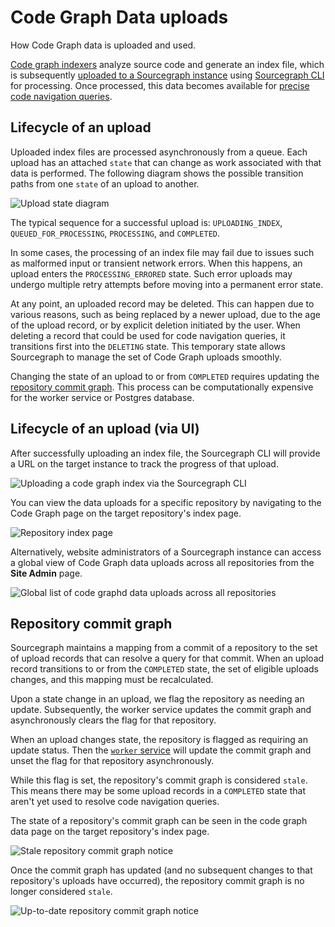 # Code Graph Data uploads

<p className="subtitle">How Code Graph data is uploaded and used.</p>

[Code graph indexers](/code_navigation/references/indexers) analyze source code and generate an index file, which is subsequently [uploaded to a Sourcegraph instance](/code_navigation/how-to/index_other_languages#4-upload-lsif-data) using [Sourcegraph CLI](/cli/) for processing. Once processed, this data becomes available for [precise code navigation queries](/code_navigation/explanations/precise_code_navigation).

## Lifecycle of an upload

Uploaded index files are processed asynchronously from a queue. Each upload has an attached `state` that can change as work associated with that data is performed. The following diagram shows the possible transition paths from one `state` of an upload to another.

![Upload state diagram](https://storage.googleapis.com/sourcegraph-assets/Docs/upload-states.svg)

The typical sequence for a successful upload is: `UPLOADING_INDEX`, `QUEUED_FOR_PROCESSING`, `PROCESSING`, and `COMPLETED`.

In some cases, the processing of an index file may fail due to issues such as malformed input or transient network errors. When this happens, an upload enters the `PROCESSING_ERRORED` state. Such error uploads may undergo multiple retry attempts before moving into a permanent error state.

At any point, an uploaded record may be deleted. This can happen due to various reasons, such as being replaced by a newer upload, due to the age of the upload record, or by explicit deletion initiated by the user. When deleting a record that could be used for code navigation queries, it transitions first into the `DELETING` state. This temporary state allows Sourcegraph to manage the set of Code Graph uploads smoothly.

Changing the state of an upload to or from `COMPLETED` requires updating the [repository commit graph](#repository-commit-graph). This process can be computationally expensive for the worker service or Postgres database.

## Lifecycle of an upload (via UI)

After successfully uploading an index file, the Sourcegraph CLI will provide a URL on the target instance to track the progress of that upload.

<img src="https://storage.googleapis.com/sourcegraph-assets/docs/images/code-intelligence/sg-3.34/uploads/src-lsif-upload.gif" class="screenshot terminal-screenshot" alt="Uploading a code graph index via the Sourcegraph CLI" />

You can view the data uploads for a specific repository by navigating to the Code Graph page on the target repository's index page.

<img src="https://storage.googleapis.com/sourcegraph-assets/docs/images/code-intelligence/sg-3.33/repository-page.png" class="screenshot" alt="Repository index page" />

Alternatively, website administrators of a Sourcegraph instance can access a global view of Code Graph data uploads across all repositories from the **Site Admin** page.

<img src="https://storage.googleapis.com/sourcegraph-assets/docs/images/code-intelligence/renamed/indexes-list.png" class="screenshot" alt="Global list of code graphd data uploads across all repositories"/>

## Repository commit graph

Sourcegraph maintains a mapping from a commit of a repository to the set of upload records that can resolve a query for that commit. When an upload record transitions to or from the `COMPLETED` state, the set of eligible uploads changes, and this mapping must be recalculated.

Upon a state change in an upload, we flag the repository as needing an update. Subsequently, the worker service updates the commit graph and asynchronously clears the flag for that repository.

When an upload changes state, the repository is flagged as requiring an update status. Then the [`worker` service](/admin/workers#codeintel-commitgraph)
will update the commit graph and unset the flag for that repository asynchronously.

While this flag is set, the repository's commit graph is considered `stale`. This means there may be some upload records in a `COMPLETED` state that aren't yet used to resolve code navigation queries.

The state of a repository's commit graph can be seen in the code graph data page on the target repository's index page.

<img src="https://storage.googleapis.com/sourcegraph-assets/docs/images/code-intelligence/renamed/stale-commit-graph.png" class="screenshot" alt="Stale repository commit graph notice" />

Once the commit graph has updated (and no subsequent changes to that repository's uploads have occurred), the repository commit graph is no longer considered `stale`.

<img src="https://storage.googleapis.com/sourcegraph-assets/docs/images/code-intelligence/renamed/fresh-commit-graph.png" class="screenshot" alt="Up-to-date repository commit graph notice" />
